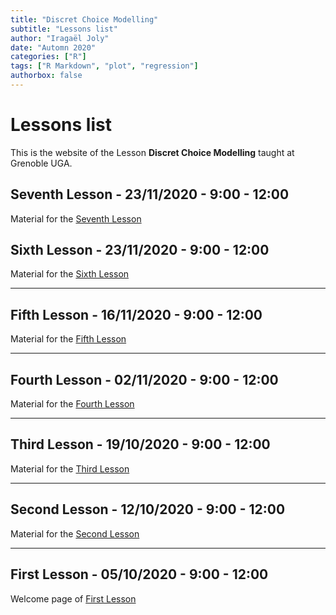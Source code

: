 ```yaml
---
title: "Discret Choice Modelling"
subtitle: "Lessons list"
author: "Iragaël Joly"
date: "Automn 2020"
categories: ["R"]
tags: ["R Markdown", "plot", "regression"]
authorbox: false
---
```


# Lessons list

This is the website of the Lesson **Discret Choice Modelling** taught at Grenoble UGA.


## Seventh Lesson - 23/11/2020 - 9:00 - 12:00

Material for the [Seventh Lesson](../post/2020-11-25-seventh-lesson) 

## Sixth Lesson - 23/11/2020 - 9:00 - 12:00

Material for the [Sixth Lesson](../post/2020-11-16-sixth-lesson) 

***

## Fifth Lesson - 16/11/2020 - 9:00 - 12:00

Material for the [Fifth Lesson](../post/2020-11-13-fifth-lesson) 


***

## Fourth Lesson - 02/11/2020 - 9:00 - 12:00

Material for the [Fourth Lesson](../post/2020-11-02-fourth-lesson-november-2020) 

***

## Third Lesson - 19/10/2020 - 9:00 - 12:00

Material for the [Third Lesson](../post/2020-10-19-third-lesson-october-2020) 

***

## Second Lesson - 12/10/2020 - 9:00 - 12:00

Material for the [Second Lesson](../post/2020-10-12-second-lesson-october-2020) 

***

## First Lesson - 05/10/2020 - 9:00 - 12:00

Welcome page of [First Lesson](../post/2020-10-05-first-lesson-october-2020)